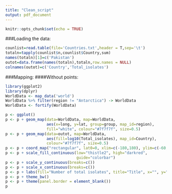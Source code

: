 ```yaml
---
title: "Clean_script"
output: pdf_document
---
```


```r
knitr::opts_chunk$set(echo = TRUE)
```

###Loading the data:
```r
counlist=read.table(file='Countries.txt',header = T,sep='\t')
totaln=tapply(counlist$n,counlist$Country,sum)
names(totaln)[1]=c('Pakistan')
outot=data.frame(names(totaln),totaln,row.names = NULL)
colnames(outot)=c('Country','Total_isolates')
```

###Mapping:
####Without points:
```r
library(ggplot2)
library(dplyr)
WorldData <- map_data('world')
WorldData %>% filter(region != "Antarctica") -> WorldData
WorldData <- fortify(WorldData)

p <- ggplot()
p <- p + geom_map(data=WorldData, map=WorldData,
                  aes(x=long, y=lat, group=group, map_id=region),
                  fill="white", colour="#7f7f7f", size=0.5)
p <- p + geom_map(data=outot, map=WorldData,
                  aes(fill=log10(Total_isolates), map_id=Country),
                  colour="#7f7f7f", size=0.5)
p <- p + coord_map("rectangular", lat0=0, xlim=c(-180,180), ylim=c(-60, 90))
p <- p + scale_fill_continuous(low="thistle2", high="darkred", 
                               guide="colorbar")
p <- p + scale_y_continuous(breaks=c())
p <- p + scale_x_continuous(breaks=c())
p <- p + labs(fill="Number of total isolates", title="Title", x="", y="")
p <- p + theme_bw()
p <- p + theme(panel.border = element_blank())
p 
```


